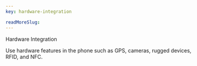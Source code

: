 ```yaml
---
key: hardware-integration

readMoreSlug: 
---
```


Hardware Integration

Use hardware features in the phone such as GPS, cameras, rugged devices, RFID, and NFC.